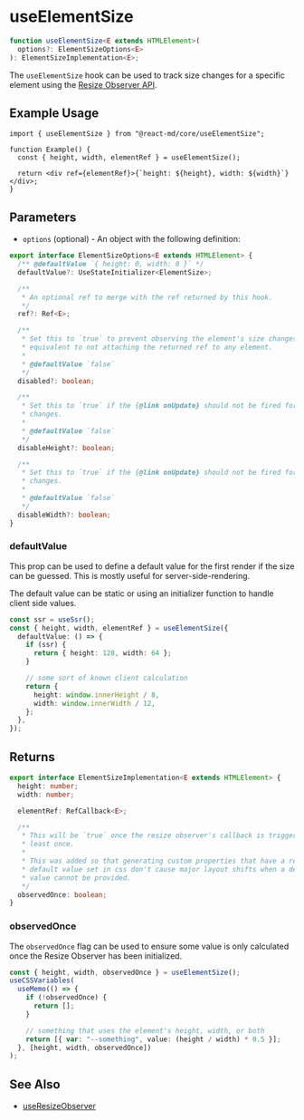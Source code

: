 # useElementSize

```ts
function useElementSize<E extends HTMLElement>(
  options?: ElementSizeOptions<E>
): ElementSizeImplementation<E>;
```

The `useElementSize` hook can be used to track size changes for a specific
element using the [Resize Observer API](https://developer.mozilla.org/en-US/docs/Web/API/Resize_Observer_API).

## Example Usage

```tsx
import { useElementSize } from "@react-md/core/useElementSize";

function Example() {
  const { height, width, elementRef } = useElementSize();

  return <div ref={elementRef}>{`height: ${height}, width: ${width}`}</div>;
}
```

## Parameters

- `options` (optional) - An object with the following definition:

```ts disableScroll disableTransform
export interface ElementSizeOptions<E extends HTMLElement> {
  /** @defaultValue `{ height: 0, width: 0 }` */
  defaultValue?: UseStateInitializer<ElementSize>;

  /**
   * An optional ref to merge with the ref returned by this hook.
   */
  ref?: Ref<E>;

  /**
   * Set this to `true` to prevent observing the element's size changes. This is
   * equivalent to not attaching the returned ref to any element.
   *
   * @defaultValue `false`
   */
  disabled?: boolean;

  /**
   * Set this to `true` if the {@link onUpdate} should not be fired for height
   * changes.
   *
   * @defaultValue `false`
   */
  disableHeight?: boolean;

  /**
   * Set this to `true` if the {@link onUpdate} should not be fired for width
   * changes.
   *
   * @defaultValue `false`
   */
  disableWidth?: boolean;
}
```

### defaultValue

This prop can be used to define a default value for the first render if the
size can be guessed. This is mostly useful for server-side-rendering.

The default value can be static or using an initializer function to handle
client side values.

```ts
const ssr = useSsr();
const { height, width, elementRef } = useElementSize({
  defaultValue: () => {
    if (ssr) {
      return { height: 128, width: 64 };
    }

    // some sort of known client calculation
    return {
      height: window.innerHeight / 8,
      width: window.innerWidth / 12,
    };
  },
});
```

## Returns

```ts disableScroll disableTransform
export interface ElementSizeImplementation<E extends HTMLElement> {
  height: number;
  width: number;

  elementRef: RefCallback<E>;

  /**
   * This will be `true` once the resize observer's callback is triggered at
   * least once.
   *
   * This was added so that generating custom properties that have a reasonable
   * default value set in css don't cause major layout shifts when a default
   * value cannot be provided.
   */
  observedOnce: boolean;
}
```

### observedOnce

The `observedOnce` flag can be used to ensure some value is only calculated once
the Resize Observer has been initialized.

```ts disableTransform
const { height, width, observedOnce } = useElementSize();
useCSSVariables(
  useMemo(() => {
    if (!observedOnce) {
      return [];
    }

    // something that uses the element's height, width, or both
    return [{ var: "--something", value: (height / width) * 0.5 }];
  }, [height, width, observedOnce])
);
```

## See Also

- [useResizeObserver](./use-resize-observer)
